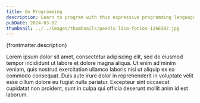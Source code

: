 ```yaml
---
title: Go Programming
description: Learn to program with this expressive programming language
pubDate: 2024-03-02
thumbnail: ../../images/thumbnails/pexels-lisa-fotios-1266302.jpg
---
```


<p>{frontmatter.description}</p>

Lorem ipsum dolor sit amet, consectetur adipiscing elit, sed do eiusmod tempor incididunt ut labore et dolore magna aliqua. Ut enim ad minim veniam, quis nostrud exercitation ullamco laboris nisi ut aliquip ex ea commodo consequat. Duis aute irure dolor in reprehenderit in voluptate velit esse cillum dolore eu fugiat nulla pariatur. Excepteur sint occaecat cupidatat non proident, sunt in culpa qui officia deserunt mollit anim id est laborum.
